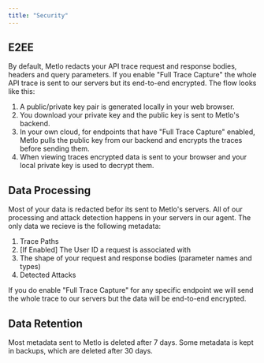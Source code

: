 ```yaml
---
title: "Security"
---
```


## E2EE

By default, Metlo redacts your API trace request and response bodies, headers and query parameters.
If you enable "Full Trace Capture" the whole API trace is sent to our servers but its end-to-end encrypted.
The flow looks like this:

1. A public/private key pair is generated locally in your web browser.
2. You download your private key and the public key is sent to Metlo's backend.
3. In your own cloud, for endpoints that have "Full Trace Capture" enabled, Metlo pulls the public key from our backend and encrypts the traces before sending them.
4. When viewing traces encrypted data is sent to your browser and your local private key is used to decrypt them.

## Data Processing

Most of your data is redacted befor its sent to Metlo's servers. All of our processing and attack detection happens in your servers in our agent.
The only data we recieve is the following metadata:

1. Trace Paths
2. [If Enabled] The User ID a request is associated with
2. The shape of your request and response bodies (parameter names and types)
3. Detected Attacks

If you do enable "Full Trace Capture" for any specific endpoint we will send the whole trace to our servers but the data will be end-to-end encrypted.  

## Data Retention

Most metadata sent to Metlo is deleted after 7 days. Some metadata is kept in backups, which are deleted after 30 days.